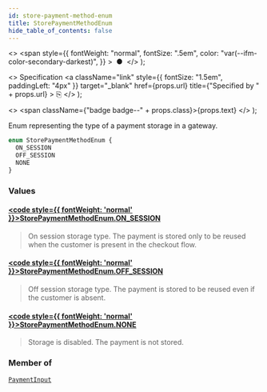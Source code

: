 ```yaml
---
id: store-payment-method-enum
title: StorePaymentMethodEnum
hide_table_of_contents: false
---
```


  <>
    <span
      style={{
        fontWeight: "normal",
        fontSize: ".5em",
        color: "var(--ifm-color-secondary-darkest)",
      }}
    >
      &nbsp;●&nbsp;
    </span>
  </>
);

  <>
    Specification
    <a
      className="link"
      style={{ fontSize: "1.5em", paddingLeft: "4px" }}
      target="\_blank"
      href={props.url}
      title={"Specified by " + props.url}
    >
      ⎘
    </a>
  </>
);

  <>
    <span className={"badge badge--" + props.class}>{props.text}</span>
  </>
);

Enum representing the type of a payment storage in a gateway.

```graphql
enum StorePaymentMethodEnum {
  ON_SESSION
  OFF_SESSION
  NONE
}
```

### Values

#### [<code style={{ fontWeight: 'normal' }}>StorePaymentMethodEnum.<b>ON_SESSION</b></code>](#)

> On session storage type. The payment is stored only to be reused when the customer is present in the checkout flow.

#### [<code style={{ fontWeight: 'normal' }}>StorePaymentMethodEnum.<b>OFF_SESSION</b></code>](#)

> Off session storage type. The payment is stored to be reused even if the customer is absent.

#### [<code style={{ fontWeight: 'normal' }}>StorePaymentMethodEnum.<b>NONE</b></code>](#)

> Storage is disabled. The payment is not stored.

### Member of

[`PaymentInput`](../../../storefront/payments/inputs/payment-input) <Badge class="secondary" text="input"/>
